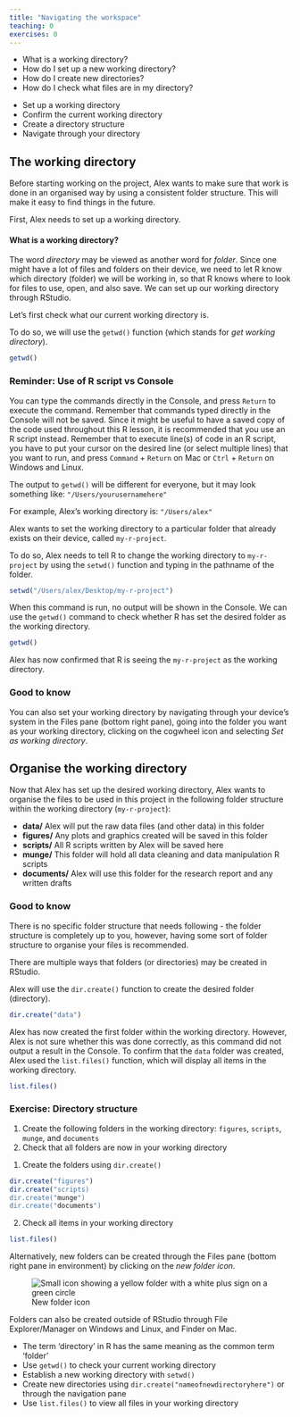 ```yaml
---
title: "Navigating the workspace"
teaching: 0
exercises: 0
---
```


:::::::::::::::::::::::::::::::::::::: questions 

- What is a working directory?
- How do I set up a new working directory?
- How do I create new directories?
- How do I check what files are in my directory?

::::::::::::::::::::::::::::::::::::::::::::::::

::::::::::::::::::::::::::::::::::::: objectives

- Set up a working directory
- Confirm the current working directory
- Create a directory structure
- Navigate through your directory

::::::::::::::::::::::::::::::::::::::::::::::::

## The working directory

Before starting working on the project, Alex wants to make sure that work is done in an organised way by using a consistent folder structure. This will make it easy to find things in the future.

First, Alex needs to set up a working directory.


#### What is a working directory?
        
The word *directory* may be viewed as another word for *folder*. Since one might have a lot of files and folders on their device, we need to let R know which directory (folder) we will be working in, so that R knows where to look for files to use, open, and also save. We can set up our working directory through RStudio.

Let's first check what our current working directory is. 

To do so, we will use the `getwd()` function (which stands for *get working directory*). 

``` R
getwd()
```

:::::::::::: callout
### Reminder: Use of R script vs Console

You can type the commands directly in the Console, and press `Return` to execute the command. Remember that commands typed directly in the Console will not be saved. Since it might be useful to have a saved copy of the code used throughout this R lesson, it is recommended that you use an R script instead. Remember that to execute line(s) of code in an R script, you have to put your cursor on the desired line (or select multiple lines) that you want to run, and press `Command` + `Return` on Mac or `Ctrl` + `Return` on Windows and Linux.

::::::::::::::::

The output to `getwd()` will be different for everyone, but it may look something like: `"/Users/yourusernamehere"`

For example, Alex's working directory is: `"/Users/alex"`

Alex wants to set the working directory to a particular folder that already exists on their device, called `my-r-project`.

To do so, Alex needs to tell R to change the working directory to `my-r-project` by using the `setwd()` function and typing in the pathname of the folder. 

``` R
setwd("/Users/alex/Desktop/my-r-project")
```
     
When this command is run, no output will be shown in the Console. We can use the `getwd()` command to check whether R has set the desired folder as the working directory.

     
``` R
getwd()
```

Alex has now confirmed that R is seeing the `my-r-project` as the working directory.    

:::::::::::::::: callout
### Good to know

You can also set your working directory by navigating through your device's system in the Files pane (bottom right pane), going into the folder you want as your working directory, clicking on the cogwheel icon and selecting *Set as working directory*.
::::::::::::::::::

        
## Organise the working directory

Now that Alex has set up the desired working directory, Alex wants to organise the files to be used in this project in the following folder structure within the working directory (`my-r-project`):

- **data/** Alex will put the raw data files (and other data) in this folder
- **figures/** Any plots and graphics created will be saved in this folder
- **scripts/** All R scripts written by Alex will be saved here
- **munge/** This folder will hold all data cleaning and data manipulation R scripts
- **documents/** Alex will use this folder for the research report and any written drafts

       
::::::::::::::::: callout
### Good to know

There is no specific folder structure that needs following - the folder structure is completely up to you, however, having some sort of folder structure to organise your files is recommended. 

:::::::::::::::::::::

     
There are multiple ways that folders (or directories) may be created in RStudio. 
     
Alex will use the `dir.create()` function to create the desired folder (directory).

``` R
dir.create("data")
```

Alex has now created the first folder within the working directory. However, Alex is not sure whether this was done correctly, as this command did not output a result in the Console. To confirm that the `data` folder was created, Alex used the `list.files()` function, which will display all items in the working directory.

``` R
list.files()
```


:::::::::::::::::: challenge
### Exercise: Directory structure

1. Create the following folders in the working directory: `figures`, `scripts`, `munge`, and `documents`
2. Check that all folders are now in your working directory

::::::::: solution

1. Create the folders using `dir.create()`

``` R
dir.create("figures")
dir.create("scripts)
dir.create("munge")
dir.create("documents")
```

2. Check all items in your working directory

``` R
list.files()
```

::::::::::::
:::::::::::::::::::::
         

Alternatively, new folders can be created through the Files pane (bottom right pane in environment) by clicking on the *new folder icon*.

![New folder icon](fig/new-folder.png){alt="Small icon showing a yellow folder with a white plus sign on a green circle"}

Folders can also be created outside of RStudio through File Explorer/Manager on Windows and Linux, and Finder on Mac.

::::::::::::: keypoints

- The term 'directory' in R has the same meaning as the common term 'folder' 
- Use `getwd()` to check your current working directory
- Establish a new working directory with `setwd()`
- Create new directories using `dir.create("nameofnewdirectoryhere")` or through the navigation pane
- Use `list.files()` to view all files in your working directory

:::::::::::::::::::::
